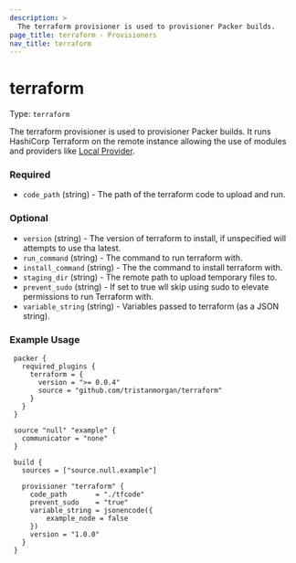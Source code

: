 ```yaml
---
description: >
  The terraform provisioner is used to provisioner Packer builds.
page_title: terraform - Provisioners
nav_title: terraform
---
```


# terraform

Type: `terraform`

The terraform provisioner is used to provisioner Packer builds. It runs HashiCorp Terraform on the remote instance allowing the use of modules and providers like [Local Provider](https://registry.terraform.io/providers/hashicorp/local/latest/docs).


<!-- Provisioner Configuration Fields -->

### Required

- `code_path` (string) - The path of the terraform code to upload and run.


<!--
  Optional Configuration Fields
-->

### Optional

- `version` (string) - The version of terraform to install, if unspecified will attempts to use tha latest.
- `run_command` (string) - The command to run terraform with.
- `install_command` (string) - The the command to install terraform with.
- `staging_dir` (string) - The remote path to upload temporary files to.
- `prevent_sudo` (string) - If set to true wll skip using sudo to elevate permissions to run Terraform with.
- `variable_string` (string) - Variables passed to terraform (as a JSON string).

<!--
  A basic example on the usage of the provisioner. Multiple examples
  can be provided to highlight various configurations.

-->
### Example Usage


```hcl
 packer {
   required_plugins {
     terraform = {
       version = ">= 0.0.4"
       source = "github.com/tristanmorgan/terraform"
     }
   }
 }

 source "null" "example" {
   communicator = "none"
 }

 build {
   sources = ["source.null.example"]

   provisioner "terraform" {
     code_path       = "./tfcode"
     prevent_sudo    = "true"
     variable_string = jsonencode({
         example_node = false
     })
     version = "1.0.0"
   }
 }
```

